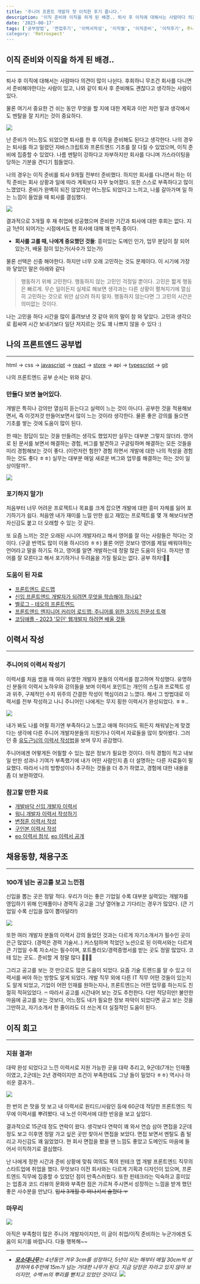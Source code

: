 ```yaml
---
title: '주니어 프론트 개발자 첫 이직한 후기 풉니다.'
description: '이직 준비와 이직을 하게 된 배경.. 퇴사 후 이직에 대해서는 사람마다 의견이 많이 나뉜다. 후회하니 무조건 회사를 다니면서 준비해야한다는 사람이 있고, 나와 같이 퇴사 후 준비해도 괜찮다고 생각하는 사람이 있다.'
date: '2023-08-17'
tags: ['공부방법', '면접후기', '이력서작성', '이직썰', '이직준비', '이직후기', 주니어']
category: 'Retrospect'
---
```


## 이직 준비와 이직을 하게 된 배경..

---

퇴사 후 이직에 대해서는 사람마다 의견이 많이 나뉜다. 후회하니 무조건 회사를 다니면서 준비해야한다는 사람이 있고, 나와 같이 퇴사 후 준비해도 괜찮다고 생각하는 사람이 있다.

물론 여기서 중요한 건 쉬는 동안 무엇을 할 지에 대한 계획과 이런 저런 말과 생각에서도 멘탈을 잘 지키는 것이 중요하다.

![](https://velog.velcdn.com/images/bbahna/post/4a35bb2b-496c-40b2-9fd1-da5194554eb5/image.jpeg)

난 준비가 어느정도 되었으면 퇴사를 한 후 이직을 준비해도 된다고 생각한다. 나의 경우는 퇴사를 하고 밀렸던 자바스크립트와 프론트엔드 기초를 잘 다질 수 있었으며, 이직 준비에 집중할 수 있었다. 나름 멘탈이 강하다고 자부하지만 회사를 다니며 가스라이팅을 당하는 기분을 견디기 힘들었다.

나의 경우는 이직 준비를 퇴사 9개월 전부터 준비했다. 하지만 회사를 다니면서 하는 이직 준비는 회사 상황과 일에 따라 계획보다 자꾸 늦어졌다. 또한 스스로 부족하다고 많이 느꼈었다. 준비가 완벽히 되진 않았지만 어느정도 되었다고 느끼고, 나를 갈아가며 일 하는 느낌이 들었을 때 퇴사를 결심했다.

![](https://velog.velcdn.com/images/bbahna/post/d4fbba15-70be-43ff-abb6-8035626821f9/image.png)

결과적으로 3개월 후 재 취업에 성공했으며 준비한 기간과 퇴사에 대한 후회는 없다. 지금 1년이 되어가는 시점에서도 현 회사에 대해 꽤 만족 중이다.

- **회사를 고를 때, 나에게 중요했던 것들**: 흥미있는 도메인 인가, 업무 분담이 잘 되어 있는가, 배울 점이 있는가(사수가 있는가)

 물론 선택은 신중 해야한다. 하지만 너무 오래 고민하는 것도 문제이다. 이 시기에 가장 와 닿았던 말은 아래와 같다

> 행동하기 위해 고민한다. 행동하지 않는 고민인 걱정일 뿐이다. 고민은 짧게 행동은 빠르게.
> 무슨 일이든지 실제로 해보면 생각과는 다른 상황이 펼쳐지기에 열심히 고민하는 것으로 위안 삼으려 하지 말자.
> 행동하지 않는다면 그 고민의 시간은 의미없는 것이다.

나는 고민을 하다 시간을 많이 흘려보낸 것 같아 위의 말이 참 와 닿았다. 고민과 생각으로 휩싸여 시간 보내기보다 일단 저지르는 것도 꽤 나쁘지 않을 수 있다 :)

## 나의 프론트엔드 공부법

---

html → css → [javascript](https://github.com/bbahna/FE-study/tree/main/javascript) → [react](https://github.com/bbahna/FE-study/tree/main/react) → [store](https://github.com/bbahna/FE-study/tree/main/redux) → api → [typescript](https://github.com/bbahna/FE-study/tree/main/typescript) → [git](https://github.com/bbahna/FE-study/blob/main/git/README.md)

나의 프론트엔드 공부 순서는 위와 같다. 

### 만들다 보면 늘어있다.

개발은 특히나 강의만 열심히 듣는다고 실력이 느는 것이 아니다. 공부한 것을 적용해보면서, 즉 이것저것 만들어보면서 많이 느는 것이라 생각한다. 물론 좋은 강의를 들으면 기초를 쌓는 것에 도움이 많이 된다.

한 때는 정답이 있는 것을 만들려는 생각도 했었지만 실무는 대부분 그렇지 않더라. 영어로 된 문서를 보면서 해결하는 경험, 버그를 발견하고 구글링하며 해결하는 모든 것들을 미리 경험해보는 것이 좋다. (이런저런 험한? 경험 하면서 개발에 대한 나의 적성을 경험하는 것도 좋다 ㅎㅎ) 실무는 대부분 매일 새로운 버그와 업무를 해결하는 하는 것이 일상이랄까?..

![](https://velog.velcdn.com/images/bbahna/post/1a4b9712-d467-4429-9271-e63542ed0d6c/image.jpeg)

### 포기하지 말기!

처음부터 너무 어려운 프로젝트나 목표를 크게 잡으면 개발에 대한 흥미 자체를 잃어 포기하기가 쉽다. 처음엔 내가 재미를 느낄 만한 쉽고 재밌는 프로젝트를 몇 개 해보다보면 자신감도 붙고 더 오래할 수 있는 것 같다.

또 요즘 느끼는 것은 오래된 시니어 개발자라고 해서 영어를 잘 아는 사람들은 적다는 것이다. (구글 번역도 많이 이용 하시더라 ㅎㅎ) 물론 어떤 것보다 영어를 제일 배워야하는 언어라고 말을 하기도 하고, 영어를 알면 개발하는데 정말 많은 도움이 된다. 하지만 영어를 잘 모른다고 해서 포기하거나 두려움을 가질 필요는 없다. 공부 하자!💪🏻

### 도움이 된 자료

- [프론트엔드 로드맵](https://roadmap.sh/frontend)
- [신입 프론트엔드 개발자가 되려면 무엇을 학습해야 하나요?](https://jbee.io/essay/for_junior_frontend_developer/)
- [벨로그 - 테오의 프론트엔드](https://velog.io/@teo/frontend)
- [프론트엔드 엔지니어 커리어 로드맵: 주니어를 위한 3가지 전문성 트랙](https://steady-study.super.site/frontend-engineer-career-roadmap?fbclid=IwAR05a2QfW5eErIOrstl8E1EZKVbHKtM07eZRFO4E94FtXsAB7HTCn5MxgRM&mibextid=Zxz2cZ)
- [코딩애플 - 2023 '모던' 웹개발자 하려면 배울 것들](https://youtu.be/ZM55pce2AkY)

## 이력서 작성

---

### 주니어의 이력서 작성기

이력서를 처음 썼을 때 여러 유명한 개발자 분들의 이력서를 참고하며 작성했다. 유명하신 분들의 이력서 노하우와 강의들을 보며 이력서 포인트는 개인의 스킬과 프로젝트 성과 위주, 구체적인 수치 위주의 간결한 작성이 핵심이라고 느꼈다. 해서 그 방법대로 이력서를 전부 작성하고 나니 주니어인 나에게는 무지 횡한 이력서가 완성되었다. ㅎㅎ..

![](https://velog.velcdn.com/images/bbahna/post/1eefd189-45f7-4a83-8a60-5b5e1c19b225/image.png)

내가 봐도 나를 어필 하기엔 부족하다고 느꼈고 애매 하더라도 뭐든지 채워넣는게 맞겠다는 생각에 다른 주니어 개발자분들의 지원기나 이력서 자료들을 많이 찾아봤다. 그러던 중 [유도근님의 이력서 작성법](https://velog.io/@yukina1418/%EC%A2%8B%EC%9D%80-%EC%9D%B4%EB%A0%A5%EC%84%9C%EC%99%80-%EB%82%98%EC%81%9C-%EC%9D%B4%EB%A0%A5%EC%84%9C)을 보며 무지 공감했다.

주니어에겐 어떻게든 어필할 수 있는 많은 정보가 필요한 것이다. 아직 경험이 적고 내보일 만한 성과나 기여가 부족했기에 내가 어떤 사람인지 좀 더 설명하는 다른 자료들이 필요했다. 따라서 나의 방향성이나 추구하는 것들을 더 추가 하였고, 경험에 대한 내용을 좀 더 보완하였다.

### 참고할 만한 자료

- [개발바닥 신입 개발자 이력서](https://youtu.be/Yc56NpYW1DM)
- [워니 개발자 이력서 작성하기](https://wonny.space/writing/work/engineer-resume)
- [변정훈 이력서 작성](https://blog.outsider.ne.kr/1234)
- [구인본 이력서 작성](https://techblog.woowahan.com/2531/)
- [eo 이력서 첨삭](https://www.youtube.com/watch?v=1bcmmc2rTBE), [eo 이력서 공개](https://www.youtube.com/watch?v=fv5pIa_l7ns)

## 채용동향, 채용구조

---

### 100개 넘는 공고를 보고 느낀점

신입을 뽑는 곳은 정말 적다. 우리가 아는 좋은 기업일 수록 대부분 실력있는 개발자를 영입하기 위해 인재풀이나 경력직 공고을 그냥 열어놓고 기다리는 경우가 많았다. (큰 기업일 수록 신입을 많이 뽑아달라!)

![](https://velog.velcdn.com/images/bbahna/post/bc43bdb7-e848-4dd6-9980-8a6a93168966/image.jpeg)

또한 여러 개발자 분들의 이력서 강의 들었던 것과는 다르게 자기소개서가 필수인 곳이 은근 많았다. (경력은 경력 기술서..) 커스텀하며 적었던 노션으로 된 이력서와는 다르게 큰 기업일 수록 자소서는 필수이며, 포트폴리오/경력증명서를 받는 곳도 정말 많았다. 코테 있는 곳도.. 준비할 게 정말 많다 🤦🏻‍♀️

그리고 공고를 보는 것 만으로도 많은 도움이 되었다. 요즘 기술 트렌드를 알 수 있고 이력서를 써야 하는 방향도 알게 되었다. 개발 직무 외에 다른 IT 직무 어떤 것들이 있는지도 알게 되었고, 기업이 어떤 인재를 원하는지나, 프론트엔드는 어떤 업무를 하는지도 친절히 적혀있었다. ෆ 따라서 공고를 시간내어 보는 것도 추천한다. 다만 적당히만! 불안한 마음에 공고를 보는 것보다, 어느정도 내가 필요한 정보 파악이 되었다면 공고 보는 것을 그만하고, 자기소개서 한 줄이라도 더 쓰는게 더 실질적인 도움이 된다.

## 이직 회고

---

### 지원 결과!

대략 완성 되었다고 느낀 이력서로 지원 가능한 곳을 대략 추리고, 9군데(7개는 인재풀이였고, 2군데는 2년 경력이지만 조건이 부족한데도 그냥 들이 밀었다 ㅎㅎ) 역시나 아쉬운 결과가..

![](https://velog.velcdn.com/images/bbahna/post/99cb2581-2ff3-487d-ae23-d801d6b49f71/image.png)

한 번의 쓴 맛을 맛 보고 내 이력서로 원티드/사람인 등에 60군데 적당한 프론트엔드 직무에 이력서를 뿌려봤다. 내 노션 이력서에 대한 반응을 보고 싶었다. 

결과적으로 15군데 정도 연락이 왔다. 생각보다 연락이 꽤 와서 연습 삼아 면접을 2군데 정도 보고 이후엔 정말 가고 싶은 곳만 찾아서 면접을 보았다. 면접 보면서 멘탈도 좀 털리고 자신감도 꽤 잃었었다. 현 회사 면접을 봤을 땐 느낌도 좋았고 도메인도 마음에 들어서 이직하기로 결심했다.

난 나에게 정한 시간과 준비 상황에 맞춰 여의도 쪽의 핀테크 앱 개발 프론트엔드 직무의 스타트업에 취업을 했다. 무엇보다 이전 회사와는 다르게 기획과 디자인이 있으며, 프론트엔드 직무에 집중할 수 있었던 점이 만족스러웠다. 또한 핀테크라는 익숙하고 흥미있는 업종과 코드 리뷰의 문화와 부족한 점은 가르쳐 주시면서 성장하는 느낌을 받게 했던 좋은 사수분을 만났다. ~~입사 3개월 후 떠나셔서 슬펐다 ㅜ~~

### 마무리
![](https://velog.velcdn.com/images/bbahna/post/794e15c4-57e2-4e2b-baec-6da41daac522/image.png)

아직은 부족함이 많은 주니어 개발자이지만, 이 글이 취업/이직 준비하는 누군가에겐 도움이 되기를 바랍니다. 다들 행복해~~

---

- _[**모소대나무**](https://month.symentor.co.kr/bbs/board.php?bo_table=meditation&wr_id=5&page=5)는 4년동안 겨우 3cm를 성장하다, 5년이 되는 해부터 매일 30cm씩 성장하여 6주만에 15m가 넘는 거대한 나무가 된다. 지금 당장은 자라고 있지 않아 보이지만, 수백 m의 뿌리를 뻗치고 있었던 것이다._
![](https://velog.velcdn.com/images/bbahna/post/391bb51d-8b05-4dc8-b4de-eb1a69b03d36/image.jpg)

